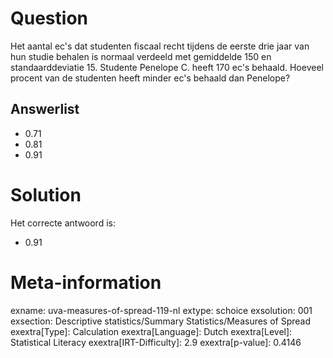 Question
========

Het aantal ec\'s dat studenten fiscaal recht tijdens de eerste drie jaar
van hun studie behalen is normaal verdeeld met gemiddelde 150 en
standaarddeviatie 15. Studente Penelope C. heeft 170 ec\'s behaald.
Hoeveel procent van de studenten heeft minder ec\'s behaald dan
Penelope?

Answerlist
----------

* 0.71
* 0.81
* 0.91

Solution
========

Het correcte antwoord is: 

* 0.91

Meta-information
================
exname: uva-measures-of-spread-119-nl
extype: schoice
exsolution: 001
exsection: Descriptive statistics/Summary Statistics/Measures of Spread
exextra[Type]: Calculation
exextra[Language]: Dutch
exextra[Level]: Statistical Literacy
exextra[IRT-Difficulty]: 2.9
exextra[p-value]: 0.4146
